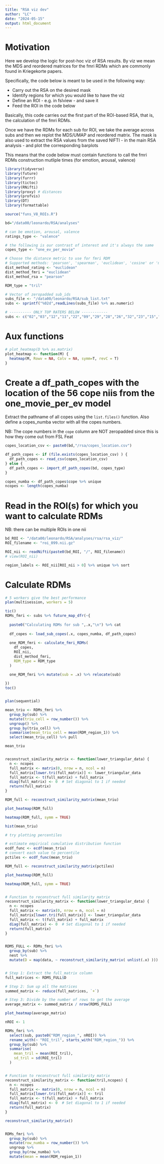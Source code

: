 ```yaml
---
title: "RSA viz dev"
author: "LC"
date: "2024-05-15"
output: html_document
---
```


# Motivation
Here we develop the logic for post-hoc viz of RSA results.
By viz we mean the MDS and reordered matrices for the fmri RDMs
which are commonly found in Kriegekorte papers.

Specifically, the code below is meant to be used in the following way:

- Carry out the RSA on the desired mask
- Identify regions for which you would like to have the viz
- Define an ROI - e.g. in fslview - and save it
- Feed the ROI in the code below

Basically, this code carries out the first part of the ROI-based RSA, that is, 
the calculation of the fmri RDMs.

Once we have the RDMs for each sub for ROI, we take the average across subs
and then we replot the MDS/UMAP and reordered matrix. 
The mask is also used to extract the RSA values from the saved NIFTI - in the main
RSA analysis - and plot the corresponding barplots

This means that the code below must contain functions to call the fmri RDMs
construction mutliple times (for emotion, arousal, valence)


```r
library(tidyverse)
library(future)
library(furrr)
library(tictoc)
library(RNifti)
library(proxy) # distances
library(profvis)
library(DT)
library(formattable)

source("funs_V8_ROIs.R")

bd="/data00/leonardo/RSA/analyses"

# can be emotion, arousal, valence
ratings_type <- "valence"

# the following is our contrast of interest and it's always the same
copes_type <- "one_ev_per_movie"

# Choose the distance metric to use for fmri RDM
# Supported methods: 'pearson', 'spearman', 'euclidean', 'cosine' or 'mahalanobis'
dist_method_rating <- "euclidean"
dist_method_fmri = "euclidean"
dist_method_rsa = "pearson"

RDM_type = "tril"     

# Vector of zeropadded sub_ids
subs_file <- "/data00/leonardo/RSA/sub_list.txt"
subs <- sprintf("%02d",readLines(subs_file) %>% as.numeric)

# ---------- ONLY TOP RATERS BELOW ------------
subs <- c("02","03","12","11","22","09","29","28","26","32","23","15","20","19")

```


# Aux functions
```r
# plot_heatmap(D %>% as.matrix)
plot_heatmap <- function(M) {
  heatmap(M, Rowv = NA, Colv = NA, symm=T, revC = T)
}
```


# Create a df_path_copes with the location of the 56 cope niis from the one_movie_per_ev model
Extract the pathname of all copes using the `list.files()` function.
Also define a copes_numba vector with all the copes numbers.

NB: The cope numbers in the `cope` column are NOT zeropadded since this is how they come out from FSL Feat
```r

copes_location_csv <- paste0(bd,"/rsa/copes_location.csv")

df_path_copes <- if (file.exists(copes_location_csv) ) {
  df_path_copes <- read_csv(copes_location_csv)
} else {
  df_path_copes <- import_df_path_copes(bd, copes_type)
}

copes_numba <- df_path_copes$cope %>% unique
ncopes <- length(copes_numba)

```



# Read in the ROI(s) for which you want to calculate RDMs
NB: there can be multiple ROIs in one nii

```r

bd_ROI <- "/data00/leonardo/RSA/analyses/rsa/rsa_viz/"
ROI_filename <- "roi_099.nii.gz"

ROI_nii <- readNifti(paste0(bd_ROI, "/", ROI_filename))
# view(ROI_nii)

region_labels <- ROI_nii[ROI_nii > 0] %>% unique %>% sort

```


# Calculate RDMs
```r

# 5 workers give the best performance
plan(multisession, workers = 5)

tic()
RDMs_fmri <- subs %>% future_map_dfr(~{
  
  paste0("Calculating RDMs for sub ",.x,"\n") %>% cat
  
  df_copes <- load_sub_copes(.x, copes_numba, df_path_copes)
  
  one_RDM_fmri <- calculate_fmri_RDMs(
    df_copes,
    ROI_nii,
    dist_method_fmri,
    RDM_type = RDM_type
  )

  one_RDM_fmri %>% mutate(sub = .x) %>% relocate(sub)
  
})
toc()


plan(sequential)
```




```r

mean_triu <- RDMs_fmri %>% 
  group_by(sub) %>% 
  mutate(triu_cell = row_number()) %>% 
  ungroup() %>% 
  group_by(triu_cell) %>% 
  summarise(mean_triu_cell = mean(RDM_region_1)) %>% 
  select(mean_triu_cell) %>% pull

mean_triu


reconstruct_similarity_matrix <- function(lower_triangular_data) {
  n <- ncopes
  full_matrix <- matrix(0, nrow = n, ncol = n)
  full_matrix[lower.tri(full_matrix)] <- lower_triangular_data
  full_matrix <- t(full_matrix) + full_matrix
  diag(full_matrix) <- 0  # Set diagonal to 1 if needed
  return(full_matrix)
}

RDM_full <- reconstruct_similarity_matrix(mean_triu)

plot_heatmap(RDM_full)

heatmap(RDM_full, symm = TRUE)

hist(mean_triu)

```

```r
# try plotting percentiles

# estimate empirical cumulative distribution function
ecdf_func <- ecdf(mean_triu)
# convert each value to percentile
pctiles <- ecdf_func(mean_triu)

RDM_full <- reconstruct_similarity_matrix(pctiles)

plot_heatmap(RDM_full)

heatmap(RDM_full, symm = TRUE)



```



























```r

# Function to reconstruct full similarity matrix
reconstruct_similarity_matrix <- function(lower_triangular_data) {
  n <- ncopes
  full_matrix <- matrix(0, nrow = n, ncol = n)
  full_matrix[lower.tri(full_matrix)] <- lower_triangular_data
  full_matrix <- t(full_matrix) + full_matrix
  diag(full_matrix) <- 0  # Set diagonal to 1 if needed
  return(full_matrix)
}


RDMS_FULL <- RDMs_fmri %>% 
  group_by(sub) %>% 
  nest %>%
  mutate(D = map(data, ~ reconstruct_similarity_matrix( unlist(.x) )))


# Step 1: Extract the full_matrix column
full_matrices <- RDMS_FULL$D

# Step 2: Sum up all the matrices
summed_matrix <- reduce(full_matrices, `+`)

# Step 3: Divide by the number of rows to get the average
average_matrix <- summed_matrix / nrow(RDMS_FULL)

plot_heatmap(average_matrix)

```



```r

nROI <- 1

RDMs_fmri %>% 
  select(sub, paste0("RDM_region_", nROI)) %>% 
  rename_with(~ "ROI_tril", starts_with("RDM_region_")) %>% 
  group_by(sub) %>% 
  summarise(
    mean_tril = mean(ROI_tril),
    sd_tril = sd(ROI_tril)
  )


# Function to reconstruct full similarity matrix
reconstruct_similarity_matrix <- function(tril,ncopes) {
  n <- ncopes
  full_matrix <- matrix(0, nrow = n, ncol = n)
  full_matrix[lower.tri(full_matrix)] <- tril
  full_matrix <- t(full_matrix) + full_matrix
  diag(full_matrix) <- 0  # Set diagonal to 1 if needed
  return(full_matrix)
}

reconstruct_similarity_matrix()


RDMs_fmri %>% 
  group_by(sub) %>% 
  mutate(row_numba = row_number()) %>% 
  ungroup %>% 
  group_by(row_numba) %>% 
  mutate(mean = mean(RDM_region_1))
  

```


























